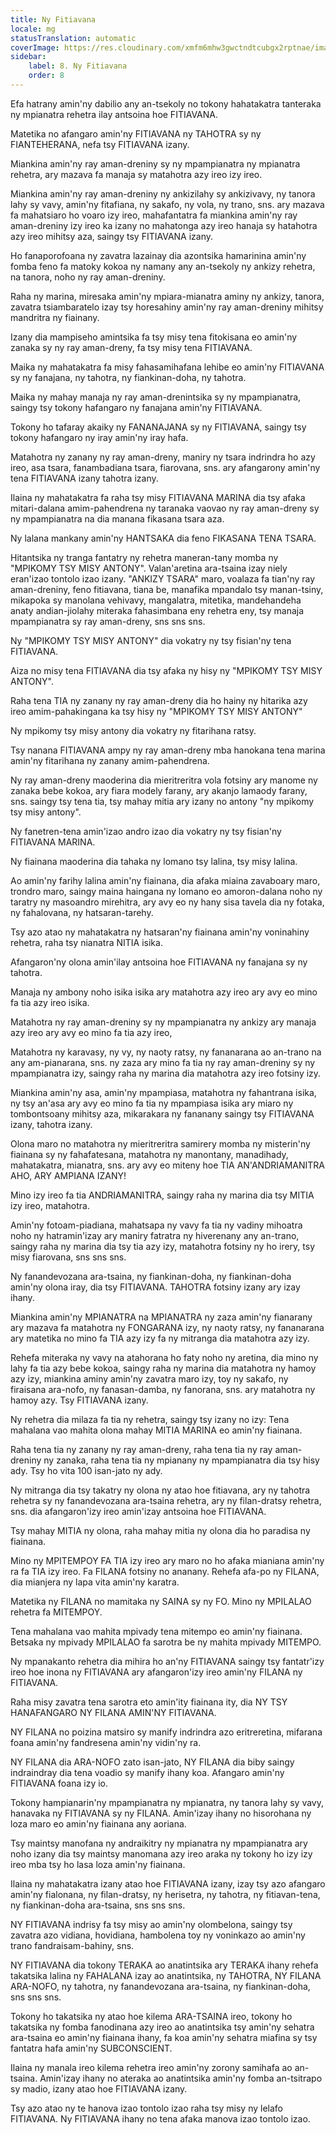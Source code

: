 ```yaml
---
title: Ny Fitiavana
locale: mg
statusTranslation: automatic
coverImage: https://res.cloudinary.com/xmfm6mhw3gwctndtcubgx2rptnae/image/upload/v1740337243/small_cover_educacion_fundamental_a051170f1c.webp
sidebar:
    label: 8. Ny Fitiavana
    order: 8
---
```

Efa hatrany amin'ny dabilio any an-tsekoly no tokony hahatakatra tanteraka ny mpianatra rehetra ilay antsoina hoe FITIAVANA.

Matetika no afangaro amin'ny FITIAVANA ny TAHOTRA sy ny FIANTEHERANA, nefa tsy FITIAVANA izany.

Miankina amin'ny ray aman-dreniny sy ny mpampianatra ny mpianatra rehetra, ary mazava fa manaja sy matahotra azy ireo izy ireo.

Miankina amin'ny ray aman-dreniny ny ankizilahy sy ankizivavy, ny tanora lahy sy vavy, amin'ny fitafiana, ny sakafo, ny vola, ny trano, sns. ary mazava fa mahatsiaro ho voaro izy ireo, mahafantatra fa miankina amin'ny ray aman-dreniny izy ireo ka izany no mahatonga azy ireo hanaja sy hatahotra azy ireo mihitsy aza, saingy tsy FITIAVANA izany.

Ho fanaporofoana ny zavatra lazainay dia azontsika hamarinina amin'ny fomba feno fa matoky kokoa ny namany any an-tsekoly ny ankizy rehetra, na tanora, noho ny ray aman-dreniny.

Raha ny marina, miresaka amin'ny mpiara-mianatra aminy ny ankizy, tanora, zavatra tsiambaratelo izay tsy horesahiny amin'ny ray aman-dreniny mihitsy mandritra ny fiainany.

Izany dia mampiseho amintsika fa tsy misy tena fitokisana eo amin'ny zanaka sy ny ray aman-dreny, fa tsy misy tena FITIAVANA.

Maika ny mahatakatra fa misy fahasamihafana lehibe eo amin'ny FITIAVANA sy ny fanajana, ny tahotra, ny fiankinan-doha, ny tahotra.

Maika ny mahay manaja ny ray aman-drenintsika sy ny mpampianatra, saingy tsy tokony hafangaro ny fanajana amin'ny FITIAVANA.

Tokony ho tafaray akaiky ny FANANAJANA sy ny FITIAVANA, saingy tsy tokony hafangaro ny iray amin'ny iray hafa.

Matahotra ny zanany ny ray aman-dreny, maniry ny tsara indrindra ho azy ireo, asa tsara, fanambadiana tsara, fiarovana, sns. ary afangarony amin'ny tena FITIAVANA izany tahotra izany.

Ilaina ny mahatakatra fa raha tsy misy FITIAVANA MARINA dia tsy afaka mitari-dalana amim-pahendrena ny taranaka vaovao ny ray aman-dreny sy ny mpampianatra na dia manana fikasana tsara aza.

Ny lalana mankany amin'ny HANTSAKA dia feno FIKASANA TENA TSARA.

Hitantsika ny tranga fantatry ny rehetra maneran-tany momba ny "MPIKOMY TSY MISY ANTONY". Valan'aretina ara-tsaina izay niely eran'izao tontolo izao izany. "ANKIZY TSARA" maro, voalaza fa tian'ny ray aman-dreniny, feno fitiavana, tiana be, manafika mpandalo tsy manan-tsiny, mikapoka sy manolana vehivavy, mangalatra, mitetika, mandehandeha anaty andian-jiolahy miteraka fahasimbana eny rehetra eny, tsy manaja mpampianatra sy ray aman-dreny, sns sns sns.

Ny "MPIKOMY TSY MISY ANTONY" dia vokatry ny tsy fisian'ny tena FITIAVANA.

Aiza no misy tena FITIAVANA dia tsy afaka ny hisy ny "MPIKOMY TSY MISY ANTONY".

Raha tena TIA ny zanany ny ray aman-dreny dia ho hainy ny hitarika azy ireo amim-pahakingana ka tsy hisy ny "MPIKOMY TSY MISY ANTONY"

Ny mpikomy tsy misy antony dia vokatry ny fitarihana ratsy.

Tsy nanana FITIAVANA ampy ny ray aman-dreny mba hanokana tena marina amin'ny fitarihana ny zanany amim-pahendrena.

Ny ray aman-dreny maoderina dia mieritreritra vola fotsiny ary manome ny zanaka bebe kokoa, ary fiara modely farany, ary akanjo lamaody farany, sns. saingy tsy tena tia, tsy mahay mitia ary izany no antony "ny mpikomy tsy misy antony".

Ny fanetren-tena amin'izao andro izao dia vokatry ny tsy fisian'ny FITIAVANA MARINA.

Ny fiainana maoderina dia tahaka ny lomano tsy lalina, tsy misy lalina.

Ao amin'ny farihy lalina amin'ny fiainana, dia afaka miaina zavaboary maro, trondro maro, saingy maina haingana ny lomano eo amoron-dalana noho ny taratry ny masoandro mirehitra, ary avy eo ny hany sisa tavela dia ny fotaka, ny fahalovana, ny hatsaran-tarehy.

Tsy azo atao ny mahatakatra ny hatsaran'ny fiainana amin'ny voninahiny rehetra, raha tsy nianatra NITIA isika.

Afangaron'ny olona amin'ilay antsoina hoe FITIAVANA ny fanajana sy ny tahotra.

Manaja ny ambony noho isika isika ary matahotra azy ireo ary avy eo mino fa tia azy ireo isika.

Matahotra ny ray aman-dreniny sy ny mpampianatra ny ankizy ary manaja azy ireo ary avy eo mino fa tia azy ireo,

Matahotra ny karavasy, ny vy, ny naoty ratsy, ny fananarana ao an-trano na any am-pianarana, sns. ny zaza ary mino fa tia ny ray aman-dreniny sy ny mpampianatra izy, saingy raha ny marina dia matahotra azy ireo fotsiny izy.

Miankina amin'ny asa, amin'ny mpampiasa, matahotra ny fahantrana isika, ny tsy an'asa ary avy eo mino fa tia ny mpampiasa isika ary miaro ny tombontsoany mihitsy aza, mikarakara ny fananany saingy tsy FITIAVANA izany, tahotra izany.

Olona maro no matahotra ny mieritreritra samirery momba ny misterin'ny fiainana sy ny fahafatesana, matahotra ny manontany, manadihady, mahatakatra, mianatra, sns. ary avy eo miteny hoe TIA AN'ANDRIAMANITRA AHO, ARY AMPIANA IZANY!

Mino izy ireo fa tia ANDRIAMANITRA, saingy raha ny marina dia tsy MITIA izy ireo, matahotra.

Amin'ny fotoam-piadiana, mahatsapa ny vavy fa tia ny vadiny mihoatra noho ny hatramin'izay ary maniry fatratra ny hiverenany any an-trano, saingy raha ny marina dia tsy tia azy izy, matahotra fotsiny ny ho irery, tsy misy fiarovana, sns sns sns.

Ny fanandevozana ara-tsaina, ny fiankinan-doha, ny fiankinan-doha amin'ny olona iray, dia tsy FITIAVANA. TAHOTRA fotsiny izany ary izay ihany.

Miankina amin'ny MPIANATRA na MPIANATRA ny zaza amin'ny fianarany ary mazava fa matahotra ny FONGARANA izy, ny naoty ratsy, ny fananarana ary matetika no mino fa TIA azy izy fa ny mitranga dia matahotra azy izy.

Rehefa miteraka ny vavy na atahorana ho faty noho ny aretina, dia mino ny lahy fa tia azy bebe kokoa, saingy raha ny marina dia matahotra ny hamoy azy izy, miankina aminy amin'ny zavatra maro izy, toy ny sakafo, ny firaisana ara-nofo, ny fanasan-damba, ny fanorana, sns. ary matahotra ny hamoy azy. Tsy FITIAVANA izany.

Ny rehetra dia milaza fa tia ny rehetra, saingy tsy izany no izy: Tena mahalana vao mahita olona mahay MITIA MARINA eo amin'ny fiainana.

Raha tena tia ny zanany ny ray aman-dreny, raha tena tia ny ray aman-dreniny ny zanaka, raha tena tia ny mpianany ny mpampianatra dia tsy hisy ady. Tsy ho vita 100 isan-jato ny ady.

Ny mitranga dia tsy takatry ny olona ny atao hoe fitiavana, ary ny tahotra rehetra sy ny fanandevozana ara-tsaina rehetra, ary ny filan-dratsy rehetra, sns. dia afangaron'izy ireo amin'izay antsoina hoe FITIAVANA.

Tsy mahay MITIA ny olona, raha mahay mitia ny olona dia ho paradisa ny fiainana.

Mino ny MPITEMPOY FA TIA izy ireo ary maro no ho afaka mianiana amin'ny ra fa TIA izy ireo. Fa FILANA fotsiny no ananany. Rehefa afa-po ny FILANA, dia mianjera ny lapa vita amin'ny karatra.

Matetika ny FILANA no mamitaka ny SAINA sy ny FO. Mino ny MPILALAO rehetra fa MITEMPOY.

Tena mahalana vao mahita mpivady tena mitempo eo amin'ny fiainana. Betsaka ny mpivady MPILALAO fa sarotra be ny mahita mpivady MITEMPO.

Ny mpanakanto rehetra dia mihira ho an'ny FITIAVANA saingy tsy fantatr'izy ireo hoe inona ny FITIAVANA ary afangaron'izy ireo amin'ny FILANA ny FITIAVANA.

Raha misy zavatra tena sarotra eto amin'ity fiainana ity, dia NY TSY HANAFANGARO NY FILANA AMIN'NY FITIAVANA.

NY FILANA no poizina matsiro sy manify indrindra azo eritreretina, mifarana foana amin'ny fandresena amin'ny vidin'ny ra.

NY FILANA dia ARA-NOFO zato isan-jato, NY FILANA dia biby saingy indraindray dia tena voadio sy manify ihany koa. Afangaro amin'ny FITIAVANA foana izy io.

Tokony hampianarin'ny mpampianatra ny mpianatra, ny tanora lahy sy vavy, hanavaka ny FITIAVANA sy ny FILANA. Amin'izay ihany no hisorohana ny loza maro eo amin'ny fiainana any aoriana.

Tsy maintsy manofana ny andraikitry ny mpianatra ny mpampianatra ary noho izany dia tsy maintsy manomana azy ireo araka ny tokony ho izy izy ireo mba tsy ho lasa loza amin'ny fiainana.

Ilaina ny mahatakatra izany atao hoe FITIAVANA izany, izay tsy azo afangaro amin'ny fialonana, ny filan-dratsy, ny herisetra, ny tahotra, ny fitiavan-tena, ny fiankinan-doha ara-tsaina, sns sns sns.

NY FITIAVANA indrisy fa tsy misy ao amin'ny olombelona, saingy tsy zavatra azo vidiana, hovidiana, hambolena toy ny voninkazo ao amin'ny trano fandraisam-bahiny, sns.

NY FITIAVANA dia tokony TERAKA ao anatintsika ary TERAKA ihany rehefa takatsika lalina ny FAHALANA izay ao anatintsika, ny TAHOTRA, NY FILANA ARA-NOFO, ny tahotra, ny fanandevozana ara-tsaina, ny fiankinan-doha, sns sns sns.

Tokony ho takatsika ny atao hoe kilema ARA-TSAINA ireo, tokony ho takatsika ny fomba fanodinana azy ireo ao anatintsika tsy amin'ny sehatra ara-tsaina eo amin'ny fiainana ihany, fa koa amin'ny sehatra miafina sy tsy fantatra hafa amin'ny SUBCONSCIENT.

Ilaina ny manala ireo kilema rehetra ireo amin'ny zorony samihafa ao an-tsaina. Amin'izay ihany no ateraka ao anatintsika amin'ny fomba an-tsitrapo sy madio, izany atao hoe FITIAVANA izany.

Tsy azo atao ny te hanova izao tontolo izao raha tsy misy ny lelafo FITIAVANA. Ny FITIAVANA ihany no tena afaka manova izao tontolo izao.

